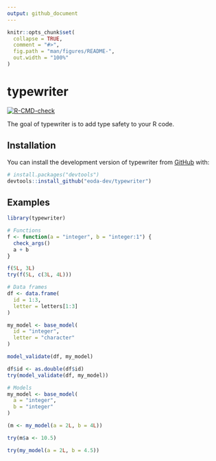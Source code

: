 ```yaml
---
output: github_document
---
```


<!-- README.md is generated from README.Rmd. Please edit that file -->

```r
knitr::opts_chunk$set(
  collapse = TRUE,
  comment = "#>",
  fig.path = "man/figures/README-",
  out.width = "100%"
)
```

# typewriter

<!-- badges: start -->
[![R-CMD-check](https://github.com/eoda-dev/typewriter/actions/workflows/R-CMD-check.yaml/badge.svg)](https://github.com/eoda-dev/typewriter/actions/workflows/R-CMD-check.yaml)
<!-- badges: end -->

The goal of typewriter is to add type safety to your R code.

## Installation

You can install the development version of typewriter from [GitHub](https://github.com/) with:

``` r
# install.packages("devtools")
devtools::install_github("eoda-dev/typewriter")
```

## Examples

```r
library(typewriter)

# Functions
f <- function(a = "integer", b = "integer:1") {
  check_args()
  a + b
}

f(5L, 3L)
try(f(5L, c(3L, 4L)))

# Data frames
df <- data.frame(
  id = 1:3,
  letter = letters[1:3]
)

my_model <- base_model(
  id = "integer",
  letter = "character"
)

model_validate(df, my_model)

df$id <- as.double(df$id)
try(model_validate(df, my_model))

# Models
my_model <- base_model(
  a = "integer",
  b = "integer"
)

(m <- my_model(a = 2L, b = 4L))

try(m$a <- 10.5)

try(my_model(a = 2L, b = 4.5))
```
